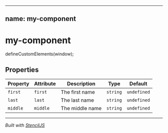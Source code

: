 
---
name: my-component
---

# my-component



<!-- Auto Generated Below -->

defineCustomElements(window);

<Playground>
<my-component first="daniel" last="netzer"></my-component>
</Playground>



## Properties

| Property | Attribute | Description     | Type     | Default     |
| -------- | --------- | --------------- | -------- | ----------- |
| `first`  | `first`   | The first name  | `string` | `undefined` |
| `last`   | `last`    | The last name   | `string` | `undefined` |
| `middle` | `middle`  | The middle name | `string` | `undefined` |


----------------------------------------------

*Built with [StencilJS](https://stenciljs.com/)*
